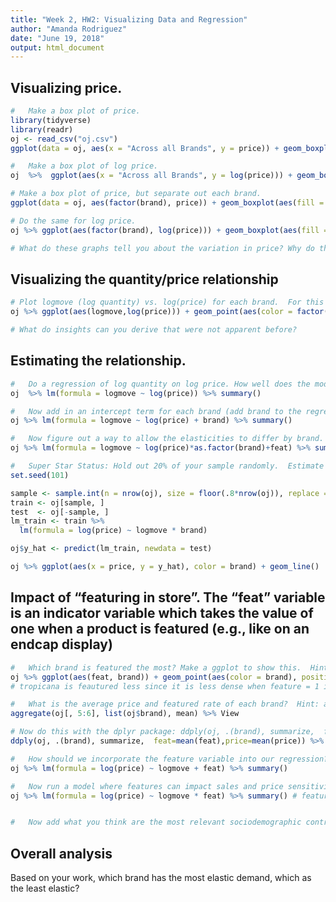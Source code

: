 ```yaml
---
title: "Week 2, HW2: Visualizing Data and Regression"
author: "Amanda Rodriguez"
date: "June 19, 2018"
output: html_document
---
```


##	Visualizing price.
```r
# 	Make a box plot of price.  
library(tidyverse)
library(readr)
oj <- read_csv("oj.csv")
ggplot(data = oj, aes(x = "Across all Brands", y = price)) + geom_boxplot()

# 	Make a box plot of log price.
oj  %>%  ggplot(aes(x = "Across all Brands", y = log(price))) + geom_boxplot()

# Make a box plot of price, but separate out each brand.
ggplot(data = oj, aes(factor(brand), price)) + geom_boxplot(aes(fill = factor(brand)))

# Do the same for log price. 
oj %>% ggplot(aes(factor(brand), log(price))) + geom_boxplot(aes(fill = factor(brand)))

# What do these graphs tell you about the variation in price? Why do the log plots look different? Do you find them more/less informative?

```
##	Visualizing the quantity/price relationship
```r
# Plot logmove (log quantity) vs. log(price) for each brand.  For this one the appropriate second part of the ggplot command will be: + geom_point(aes(color = factor(var_name)))
oj %>% ggplot(aes(logmove,log(price))) + geom_point(aes(color = factor(brand)))

# What do insights can you derive that were not apparent before?

```  
## Estimating the relationship.
```r
#	Do a regression of log quantity on log price. How well does the model fit? What is the elasticity, does it make sense?
oj  %>% lm(formula = logmove ~ log(price)) %>% summary()

#	Now add in an intercept term for each brand (add brand to the regression), how do the results change? 
oj %>% lm(formula = logmove ~ log(price) + brand) %>% summary()

#	Now figure out a way to allow the elasticities to differ by brand. Search "interaction terms" and "dummy variables" if you don't remember this from econometrics. Note the estimate coefficients will "offset" the base estimates. What is the insights we get from this regression? What is the elasticity for each firm? Do the elasticities make sense?
oj %>% lm(formula = logmove ~ log(price)*as.factor(brand)+feat) %>% summary()

#	Super Star Status: Hold out 20% of your sample randomly.  Estimate the model on the remaining 80%.  Use the predict command to see how well the model fits on the rest of the data (e.g., y_hat <- predict(my_model, newx = test_matrix))
set.seed(101) 

sample <- sample.int(n = nrow(oj), size = floor(.8*nrow(oj)), replace = F)
train <- oj[sample, ]
test  <- oj[-sample, ]
lm_train <- train %>%  
  lm(formula = log(price) ~ logmove * brand)

oj$y_hat <- predict(lm_train, newdata = test) 

oj %>% ggplot(aes(x = price, y = y_hat), color = brand) + geom_line()
```

##	Impact of "featuring in store".  The "feat" variable is an indicator variable which takes the value of one when a product is featured (e.g., like on an endcap display) 
```r
#	Which brand is featured the most? Make a ggplot to show this.  Hint: using position = "jitter", within the aes(color = factor(var_name)) of ggplot is one way to do this.  
oj %>% ggplot(aes(feat, brand)) + geom_point(aes(color = brand), position = "jitter")
# tropicana is feautured less since it is less dense when feature = 1 in the graph

#	What is the average price and featured rate of each brand?  Hint: aggregate(df[, x:y], list(df$var_name), mean) where x and y are the column numbers of the two variables you care about.
aggregate(oj[, 5:6], list(oj$brand), mean) %>% View

# Now do this with the dplyr package: ddply(oj, .(brand), summarize,  feat=mean(feat),price=mean(price)).  That package is really nifty.  You can also break this out by feat and not-featured: ddply(oj, .(brand,feat), summarize,  mean_price=mean(price),sd_price=sd(price), obs=length(price))
ddply(oj, .(brand), summarize,  feat=mean(feat),price=mean(price)) %>% View

#	How should we incorporate the feature variable into our regression? Start with an additive formulation (e.g. feature impacts sales, but not through price).
oj %>% lm(formula = log(price) ~ logmove + feat) %>% summary()

#	Now run a model where features can impact sales and price sensitivity.
oj %>% lm(formula = log(price) ~ logmove * feat) %>% summary() # feature interacts with model


#	Now add what you think are the most relevant sociodemographic controls and produce the regression results from that regression as well.  

```

##	Overall analysis
Based on your work, which brand has the most elastic demand, which as the least elastic? 

